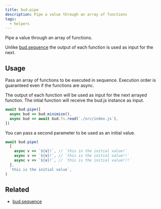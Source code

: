 ```yaml
---
title: bud.pipe
description: Pipe a value through an array of functions
tags:
  - helpers
---
```


Pipe a value through an array of functions.

Unlike [bud.sequence](/reference/bud.sequence) the output of each function is used as input for the next.

## Usage

Pass an array of functions to be executed in sequence. Execution order is guaranteed even if the functions are async.

The output of each function will be used as input for the next arrayed function. The intial function will receive the bud.js instance as input.

```ts title=bud.config.ts
await bud.pipe([
  async bud => bud.minimize(),
  async bud => await bud.fs.read(`./src/index.js`),
])
```

You can pass a second parameter to be used as an initial value.

```ts title=bud.config.ts
await bud.pipe(
  [
    async v => `${v}!`, // `this in the initial value!`
    async v => `${v}!`, // `this is the initial value!!`
    async v => `${v}!`, // `this is the initial value!!!`
  ],
  `this is the initial value`,
)
```

## Related

- [bud.sequence](/reference/bud.sequence)
